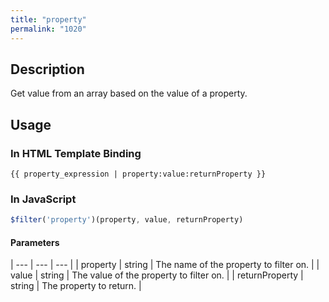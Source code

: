 ```yaml
---
title: "property"
permalink: "1020"
---
```


## Description

Get value from an array based on the value of a property.

## Usage

### In HTML Template Binding

```
{{ property_expression | property:value:returnProperty }}
```

### In JavaScript

```js
$filter('property')(property, value, returnProperty)
```

#### Parameters

| --- | --- | --- |
| property | string | The name of the property to filter on. |
| value | string | The value of the property to filter on. |
| returnProperty | string | The property to return. |